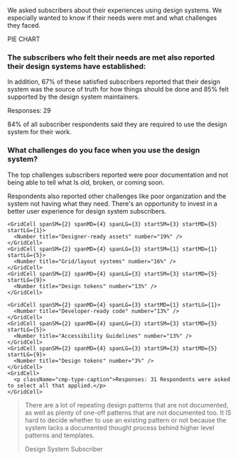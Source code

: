 
<ScreenBlock>
<div id="section-3">
  <SectionHeader number={3} title="Subscribers’ Needs">
    <p>We asked subscribers about their experiences using design systems. We especially wanted to know if their needs were met and what challenges they faced.</p>
  </SectionHeader>
  
  <div>PIE CHART</div>

  <Grid className="util-margin-top-1xl">
    <GridCell spanLG={9}>
      <h3>The subscribers who felt their needs are met also reported their design systems have established:</h3>
    </GridCell>
  </Grid>

  <Grid className="util-margin-top-1xl" gapRow="md">
    <GridCell span={2}>
      <Gauge title="Processes for determining what to add, update, or remove" number={86} />
    </GridCell>
    <GridCell span={2} startLG={4}>
      <Gauge title="Onboarding new subscribers and/or contributors" number={83} />
    </GridCell>
    <GridCell span={2} startLG={7}>
      <Gauge title="Support and training" number={75} />
    </GridCell>
    <GridCell span={2} startLG={10}>
      <p>In addition, 67% of these satisfied subscribers reported that their design system was the source of truth for how things should be done and 85% felt supported by the design system maintainers.</p>
    </GridCell>
    <GridCell>
      <p class="cmp-type-caption">Responses: 29</p>
    </GridCell>
  </Grid>

  <KeyFinding>84% of all subscriber respondents said they are required to use the design system for their work.</KeyFinding>

 <Grid className="util-margin-top-1xl">
    <GridCell spanLG={9}>
      <h3>What challenges do you face when you use the design system?</h3>
    </GridCell>
  </Grid>
  
  <Grid className="util-margin-top-1xl" gapRow="md">
    <GridCell span={3}>
      <p>The top challenges subscribers reported were poor documentation and not being able to tell what Is old, broken, or coming soon.</p>
      <p>Respondents also reported other challenges like poor organization and the system not having what they need. There's an opportunity to invest in a better user experience for design system subscribers.</p>
    </GridCell>
    <GridCell span={3} startLG={5}>
      <Gauge title="It's Documented Poorly" number={39} size="large" />
    </GridCell>
    <GridCell span={3} startLG={9}>
      <Gauge title="It's unclear what is old, broken, or&nbsp;coming&nbsp;soon" number={35} size="large" />
    </GridCell>
  </Grid>
  
  <Grid gap="lg" gapColMD="1xl" gapColLG="none" className="util-margin-top-10vh">
    <GridCell spanSM={2} spanMD={4} spanLG={3}>
      <Number title="It doesn’t have what I need" number="26%" />
    </GridCell>
    <GridCell spanSM={2} spanMD={4} spanLG={3} startSM={3} startMD={5} startLG={5}>
      <Number title="Components" number="26%" />
    </GridCell>
    <GridCell spanSM={2} spanMD={4} spanLG={3} startLG={9}>
      <Number title="Component Documentation" number="19%" />
    </GridCell>
    
    <GridCell spanSM={2} spanMD={4} spanLG={3} startSM={3} startMD={5} startLG={1}>
      <Number title="Designer-ready assets" number="19%" />
    </GridCell>
    <GridCell spanSM={2} spanMD={4} spanLG={3} startSM={1} startMD={1} startLG={5}>
      <Number title="Grid/layout systems" number="16%" />
    </GridCell>
    <GridCell spanSM={2} spanMD={4} spanLG={3} startSM={3} startMD={5} startLG={9}>
      <Number title="Design tokens" number="13%" />
    </GridCell>
    
    <GridCell spanSM={2} spanMD={4} spanLG={3} startMD={1} startLG={1}>
      <Number title="Developer-ready code" number="13%" />
    </GridCell>
    <GridCell spanSM={2} spanMD={4} spanLG={3} startSM={3} startMD={5} startLG={5}>
      <Number title="Accessibility Guidelines" number="13%" />
    </GridCell>
    <GridCell spanSM={2} spanMD={4} spanLG={3} startSM={3} startMD={5} startLG={9}>
      <Number title="Design tokens" number="3%" />
    </GridCell>
    <GridCell>
      <p className="cmp-type-caption">Responses: 31 Respondents were asked to select all that applied.</p>
    </GridCell>
  </Grid>
  
  <blockquote>
    <p>There are a lot of repeating design patterns that are not documented, as well as plenty of one-off patterns that are not documented too. It IS hard to decide whether to use an existing pattern or not because the system lacks a documented thought process behind higher level patterns and templates.</p>
    <p>Design System Subscriber</p>
  </blockquote>

  <RelatedReading
    title="How Much a Design System You Really Need"
    description="For a design system to be effective, you must first understand the problems it solves for its users. Information gathering is the first step to knowing users’ needs."
    image="https://sparkbox.com/uploads/featured_images/a-munhofen_22-03.png"
    href="https://sparkbox.com/foundry/do_i_need_a_whole_design_system_building_a_starter_design_system"
  />
</div>
</ScreenBlock>
